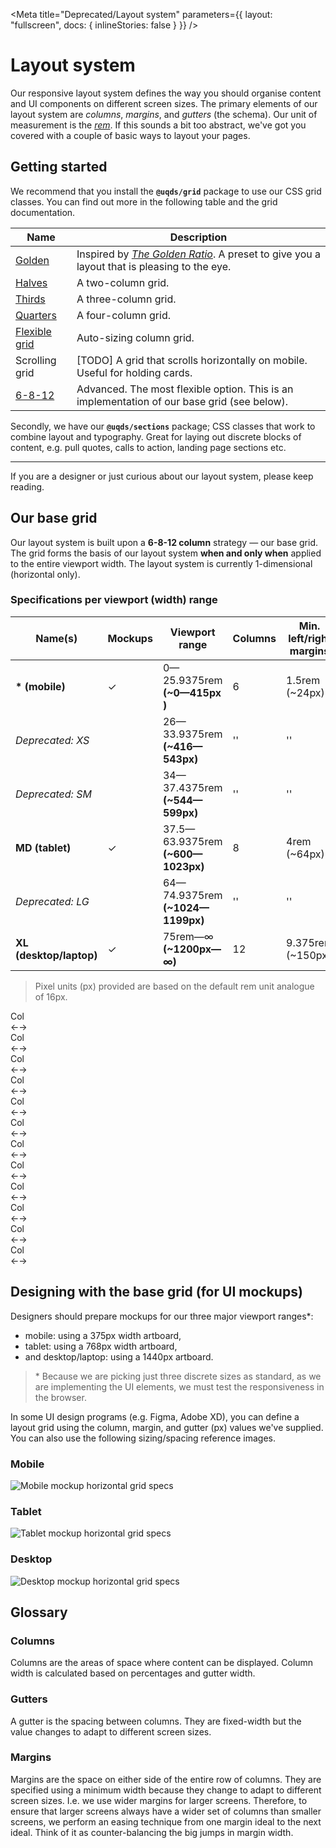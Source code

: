 
<Meta
  title="Deprecated/Layout system"
  parameters={{ layout: "fullscreen", docs: { inlineStories: false } }}
/>

# Layout system

Our responsive layout system defines the way you should organise content and UI
components on different screen sizes. The primary elements of our layout system
are _columns_, _margins_, and _gutters_ (the schema). Our unit of measurement is
the [_rem_](https://www.w3schools.com/cssref/css_units.asp). If this sounds a
bit too abstract, we've got you covered with a couple of basic ways to layout
your pages.

## Getting started

We recommend that you install the **`@uqds/grid`** package to use our CSS
grid classes. You can find out more in the following table and the grid
documentation.

| Name                                                                | Description                                                                                                                                         |
| ------------------------------------------------------------------- | --------------------------------------------------------------------------------------------------------------------------------------------------- |
| [Golden](/?path=/docs/layout-grid--golden#golden)                   | Inspired by [_The Golden Ratio_](https://www.canva.com/learn/what-is-the-golden-ratio/). A preset to give you a layout that is pleasing to the eye. |
| [Halves](/?path=/docs/layout-grid--halves#halves)                   | A two-column grid.                                                                                                                                  |
| [Thirds](/?path=/docs/layout-grid--thirds#thirds)                   | A three-column grid.                                                                                                                                |
| [Quarters](/?path=/docs/layout-grid--quarters#quarters)             | A four-column grid.                                                                                                                                 |
| [Flexible grid](/?path=/docs/layout-grid--flexible-1#flexible-grid) | Auto-sizing column grid.                                                                                                                            |
| Scrolling grid                                                      | \[TODO] A grid that scrolls horizontally on mobile. Useful for holding cards.                                                                       |
| [6-8-12](/?path=/docs/layout-grid--twelve-eight-six#6-8-12-grid)    | Advanced. The most flexible option. This is an implementation of our base grid (see below).                                                         |

Secondly, we have our **`@uqds/sections`** package; CSS classes that work to
combine layout and typography. Great for laying out discrete blocks of content,
e.g. pull quotes, calls to action, landing page sections etc.

---

If you are a designer or just curious about our layout system, please keep
reading.

## Our base grid

Our layout system is built upon a **6-8-12 column** strategy — our base grid.
The grid forms the basis of our layout system **when and only when** applied to
the entire viewport width. The layout system is currently 1-dimensional
(horizontal only).

### Specifications per viewport (width) range

| Name(s)                 | Mockups | Viewport range                    | Columns | Min. left/right margins | Gutters        |
| ----------------------- | ------- | --------------------------------- | ------- | ----------------------- | -------------- |
| **\* (mobile)**         | ✓       | 0—25.9375rem **(~0—415px )**      | 6       | 1.5rem (~24px)          | 1rem (~16px)   |
| _Deprecated: XS_        |         | 26—33.9375rem **(~416—543px)**    | ''      | ''                      | ''             |
| _Deprecated: SM_        |         | 34—37.4375rem **(~544—599px)**    | ''      | ''                      | ''             |
| **MD (tablet)**         | ✓       | 37.5—63.9375rem **(~600—1023px)** | 8       | 4rem (~64px)            | 1.5rem (~24px) |
| _Deprecated: LG_        |         | 64—74.9375rem **(~1024—1199px)**  | ''      | ''                      | ''             |
| **XL (desktop/laptop)** | ✓       | 75rem—∞ **(~1200px—∞)**           | 12      | 9.375rem (~150px)       | 2rem (~32px)   |

> Pixel units (px) provided are based on the default rem unit analogue of 16px.

<div class="uqds-base-layout-grid">
  <div class="uq-grid">
    <div class="uq-grid__col uq-grid__col--1 uq-grid__col--md-1 uq-grid__col--xl-1">
      <span>
        Col
        <br />
        ←→
      </span>
    </div>
    <div class="uq-grid__col uq-grid__col--1 uq-grid__col--md-1 uq-grid__col--xl-1">
      <span>
        Col
        <br />
        ←→
      </span>
    </div>
    <div class="uq-grid__col uq-grid__col--1 uq-grid__col--md-1 uq-grid__col--xl-1">
      <span>
        Col
        <br />
        ←→
      </span>
    </div>
    <div class="uq-grid__col uq-grid__col--1 uq-grid__col--md-1 uq-grid__col--xl-1">
      <span>
        Col
        <br />
        ←→
      </span>
    </div>
    <div class="uq-grid__col uq-grid__col--1 uq-grid__col--md-1 uq-grid__col--xl-1">
      <span>
        Col
        <br />
        ←→
      </span>
    </div>
    <div class="uq-grid__col uq-grid__col--1 uq-grid__col--md-1 uq-grid__col--xl-1">
      <span>
        Col
        <br />
        ←→
      </span>
    </div>
    <div class="uq-grid__col uq-grid__col--md-1 uq-grid__col--xl-1">
      <span>
        Col
        <br />
        ←→
      </span>
    </div>
    <div class="uq-grid__col uq-grid__col--md-1 uq-grid__col--xl-1">
      <span>
        Col
        <br />
        ←→
      </span>
    </div>
    <div class="uq-grid__col uq-grid__col--xl-1">
      <span>
        Col
        <br />
        ←→
      </span>
    </div>
    <div class="uq-grid__col uq-grid__col--xl-1">
      <span>
        Col
        <br />
        ←→
      </span>
    </div>
    <div class="uq-grid__col uq-grid__col--xl-1">
      <span>
        Col
        <br />
        ←→
      </span>
    </div>
    <div class="uq-grid__col uq-grid__col--xl-1">
      <span>
        Col
        <br />
        ←→
      </span>
    </div>
  </div>
</div>

## Designing with the base grid (for UI mockups)

Designers should prepare mockups for our three major viewport ranges\*:

- mobile: using a 375px width artboard,
- tablet: using a 768px width artboard,
- and desktop/laptop: using a 1440px artboard.

> \* Because we are picking just three discrete sizes as standard, as we are
> implementing the UI elements, we must test the responsiveness in the browser.

In some UI design programs (e.g. Figma, Adobe XD), you can define a layout grid
using the column, margin, and gutter (px) values we've supplied. You can also
use the following sizing/spacing reference images.

### Mobile

![Mobile mockup horizontal grid specs](/images/6-column-horizontal-grid-mobile.png)

### Tablet

![Tablet mockup horizontal grid specs](/images/8-column-horizontal-grid-tablet.png)

### Desktop

![Desktop mockup horizontal grid specs](/images/12-column-horizontal-grid-desktop.png)

## Glossary

### Columns

Columns are the areas of space where content can be displayed. Column width is
calculated based on percentages and gutter width.

### Gutters

A gutter is the spacing between columns. They are fixed-width but the value
changes to adapt to different screen sizes.

### Margins

Margins are the space on either side of the entire row of columns. They are
specified using a minimum width because they change to adapt to different screen
sizes. I.e. we use wider margins for larger screens. Therefore, to ensure that
larger screens always have a wider set of columns than smaller screens, we
perform an easing technique from one margin ideal to the next ideal. Think of it
as counter-balancing the big jumps in margin width.
